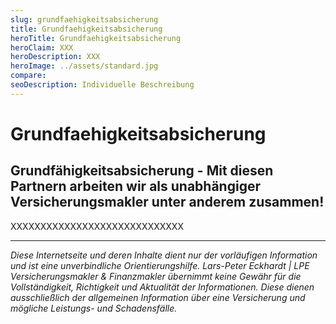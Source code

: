 ```yaml
---
slug: grundfaehigkeitsabsicherung
title: Grundfaehigkeitsabsicherung
heroTitle: Grundfaehigkeitsabsicherung
heroClaim: XXX
heroDescription: XXX
heroImage: ../assets/standard.jpg
compare: 
seoDescription: Individuelle Beschreibung
---
```


<ProvenExpert />

# Grundfaehigkeitsabsicherung











<ContactAndCompareBox />
<ProvenExpert />

## Grundfähigkeitsabsicherung - Mit diesen Partnern arbeiten wir als unabhängiger Versicherungsmakler unter anderem zusammen!

XXXXXXXXXXXXXXXXXXXXXXXXXXXXX

---

_Diese Internetseite und deren Inhalte dient nur der vorläufigen Information und ist eine unverbindliche Orientierungshilfe. Lars-Peter Eckhardt | LPE Versicherungsmakler & Finanzmakler übernimmt keine Gewähr für die Vollständigkeit,
Richtigkeit und Aktualität der Informationen. Diese dienen ausschließlich der allgemeinen Information über eine Versicherung und mögliche Leistungs- und Schadensfälle._